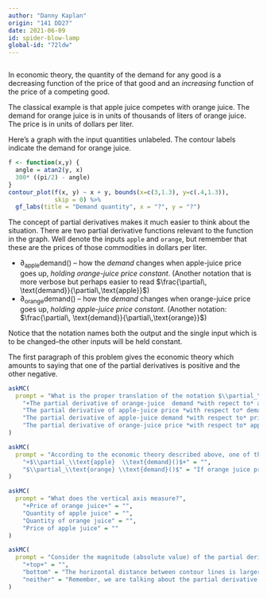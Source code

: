 ```yaml
---
author: "Danny Kaplan"
origin: "141 DD27"
date: 2021-06-09 
id: spider-blow-lamp
global-id: "72ldw"
---
```


```r
```

In economic theory, the quantity of the demand for any good is a decreasing function of the price of that good and an *increasing* function of the price of a competing good.

The classical example is that apple juice competes with orange juice. The demand for orange juice is  in  units of thousands of liters of orange juice. The price is in units of dollars  per  liter.

Here's a graph with the input quantities unlabeled. The contour labels indicate the demand for orange juice.



```r
f <- function(x,y) {
  angle = atan2(y, x)
  300* ((pi/2) - angle)
}
contour_plot(f(x, y) ~ x + y, bounds(x=c(3,1.3), y=c(.4,1.3)),
             skip = 0) %>%
  gf_labs(title = "Demand quantity", x = "?", y = "?")
```

The concept of  partial derivatives makes it much easier to think about the situation. There are two partial derivative functions relevant  to the function in the graph. Well denote the inputs `apple` and `orange`, but remember that  these are the prices of those commodities in  dollars per liter.

* $\partial_\text{apple} \text{demand}()$ -- how the *demand* changes when apple-juice price goes up, *holding orange-juice  price constant*. (Another notation that is more verbose but perhaps easier to read $\frac{\partial\, \text{demand}}{\partial\,\text{apple}}$)
* $\partial_\text{orange} \text{demand}()$ -- how the *demand* changes when orange-juice price goes up, *holding apple-juice  price constant*. (Another notation:  $\frac{\partial\, \text{demand}}{\partial\,\text{orange}}$)

Notice that the notation  names both the output and the single input which is to be changed--the other inputs will be held constant.

The first  paragraph of this problem gives the economic theory which amounts to saying that one of the partial derivatives is  positive and the other negative.

```r
askMC(
  prompt = "What is the proper translation of the notation $\\partial_\\text{apple}\\text{demand}()$?",
    "+The partial derivative of orange-juice  demand *with repect to* apple-juice price+" = "",
    "The partial derivative of apple-juice price *with respect to* demand for orange juice" = "Derivatives are always with respect to an *input*. Demand for orange juice is the output.",
    "The partial derivative of apple-juice demand *with respect to* price of apple juice" = "This problem is about orange-juice demand, not apple-juice demand.",
    "The partial derivative of orange-juice price *with respect to* apple-juice price." = "Both of these are *inputs* to the demand function. A partial derivative is always about the change in output when one of the inputs changes, not the change in one input when another input changes."
)
```


```r
askMC(
  prompt = "According to the economic theory described above, one of the partial derivatives will be positive and the other negative. Which will be *positive*.",
    "+$\\partial_\\text{apple}  \\text{demand}()$+" = "",
    "$\\partial_\\text{orange} \\text{demand}()$" = "If orange juice prices went up, would you drink more orange juice?"
)
```


```r
askMC(
  prompt = "What does the vertical axis measure?",
    "+Price of orange juice+" = "",
    "Quantity of apple juice" = "",
    "Quantity of orange juice" = "",
    "Price of apple juice" = ""
)
```

```r
askMC(
  prompt = "Consider the magnitude (absolute value) of the partial derivative of demand with respect to orange-juice price. Is this magnitude greater toward the top of the graph or the bottom?",
    "+top+" = "",
    "bottom" = "The horizontal distance between contour lines is larger at the bottom of the graph than at the top. Far-apart contours mean that the function is flatter.",
    "neither" = "Remember, we are talking about the partial derivative with respect to orange juice price. That corresponds to the slope when moving in a *horizontal* direction."
)
```





